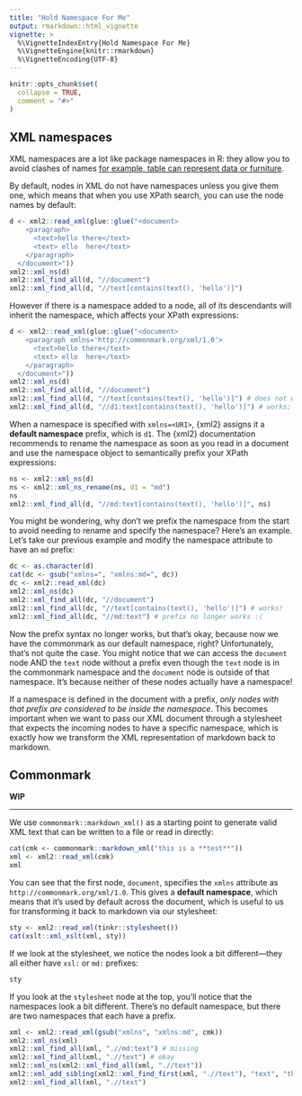 ```yaml
---
title: "Hold Namespace For Me"
output: rmarkdown::html_vignette
vignette: >
  %\VignetteIndexEntry{Hold Namespace For Me}
  %\VignetteEngine{knitr::rmarkdown}
  %\VignetteEncoding{UTF-8}
---
```


```r
knitr::opts_chunk$set(
  collapse = TRUE,
  comment = "#>"
)
```

## XML namespaces

XML namespaces are a lot like package namespaces in R: they allow you to avoid
clashes of names [for example, table can represent data or furniture](https://www.w3schools.com/XML/xml_namespaces.asp). 

By default, nodes in XML do not have namespaces unless you give them one, which
means that when you use XPath search, you can use the node names by default:

```r
d <- xml2::read_xml(glue::glue("<document>
    <paragraph>
      <text>hello there</text>
      <text> ello  here</text>
    </paragraph>
  </document>"))
xml2::xml_ns(d)
xml2::xml_find_all(d, "//document")
xml2::xml_find_all(d, "//text[contains(text(), 'hello')]")
```

However if there is a namespace added to a node, all of its descendants will 
inherit the namespace, which affects your XPath expressions: 

```r
d <- xml2::read_xml(glue::glue("<document>
    <paragraph xmlns='http://commonmark.org/xml/1.0'>
      <text>hello there</text>
      <text> ello  here</text>
    </paragraph>
  </document>"))
xml2::xml_ns(d)
xml2::xml_find_all(d, "//document")
xml2::xml_find_all(d, "//text[contains(text(), 'hello')]") # does not work
xml2::xml_find_all(d, "//d1:text[contains(text(), 'hello')]") # works; default namespace
```

When a namespace is specified with `xmlns=<URI>`, {xml2} assigns it a **default
namespace** prefix, which is `d1`. The {xml2} documentation recommends to
rename the namespace as soon as you read in a document and use the namespace
object to semantically prefix your XPath expressions:

```r
ns <- xml2::xml_ns(d)
ns <- xml2::xml_ns_rename(ns, d1 = "md") 
ns
xml2::xml_find_all(d, "//md:text[contains(text(), 'hello')]", ns)
```

You might be wondering, why don't we prefix the namespace from the start to 
avoid needing to rename and specify the namespace? Here's an example. Let's take
our previous example and modify the namespace attribute to have an `md` prefix:

```r
dc <- as.character(d)
cat(dc <- gsub("xmlns=", "xmlns:md=", dc))
dc <- xml2::read_xml(dc)
xml2::xml_ns(dc)
xml2::xml_find_all(dc, "//document")
xml2::xml_find_all(dc, "//text[contains(text(), 'hello')]") # works!
xml2::xml_find_all(dc, "//md:text") # prefix no longer works :(
```

Now the prefix syntax no longer works, but that's okay, because now we have the
commonmark as our default namespace, right? Unfortunately, that's not quite the
case. You might notice that we can access the `document` node AND the `text`
node without a prefix even though the `text` node is in the commonmark namespace
and the `document` node is outside of that namespace. It's because neither of
these nodes actually have a namespace! 

If a namespace is defined in the document with a prefix, *only nodes with that
prefix are considered to be inside the namespace*. This becomes important when
we want to pass our XML document through a stylesheet that expects the incoming
nodes to have a specific namespace, which is exactly how we transform the XML
representation of markdown back to markdown.

## Commonmark


**WIP**

-------------------

We use `commonmark::markdown_xml()` as a starting point to generate valid XML
text that can be written to a file or read in directly:

```r
cat(cmk <- commonmark::markdown_xml("this is a **test**"))
xml <- xml2::read_xml(cmk)
xml
```

You can see that the first node, `document`, specifies the `xmlns` attribute as 
`http://commonmark.org/xml/1.0`. This gives a **default namespace**, which means
that it's used by default across the document, which is useful to us for 
transforming it back to markdown via our stylesheet:

```r
sty <- xml2::read_xml(tinkr::stylesheet())
cat(xslt::xml_xslt(xml, sty))
```

If we look at the stylesheet, we notice the nodes look a bit different---they
all either have `xsl:` or `md:` prefixes:

```r
sty
```

If you look at the `stylesheet` node at the top, you'll notice that the 
namespaces look a bit different. There's no default namespace, but there are two
namespaces that each have a prefix. 

```r
xml <- xml2::read_xml(gsub("xmlns", "xmlns:md", cmk))  
xml2::xml_ns(xml)  
xml2::xml_find_all(xml, ".//md:text") # missing  
xml2::xml_find_all(xml, ".//text") # okay  
xml2::xml_ns(xml2::xml_find_all(xml, ".//text"))  
xml2::xml_add_sibling(xml2::xml_find_first(xml, ".//text"), "text", "there")  
xml2::xml_find_all(xml, ".//text")  
```
